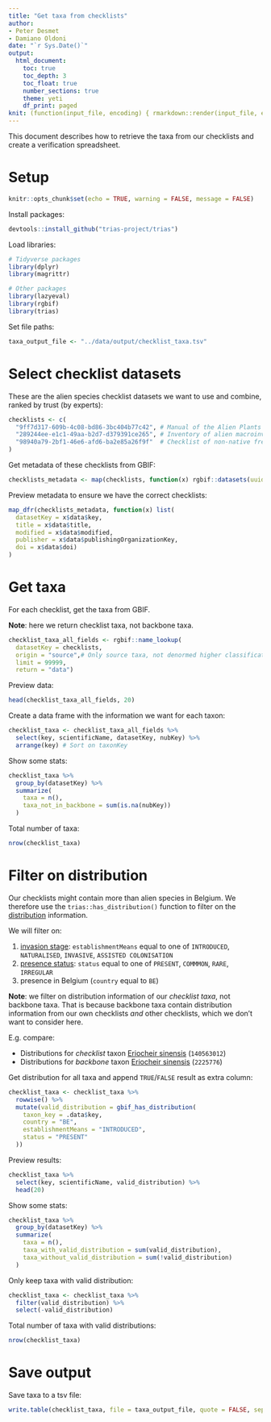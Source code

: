 ```yaml
---
title: "Get taxa from checklists"
author:
- Peter Desmet
- Damiano Oldoni
date: "`r Sys.Date()`"
output:
  html_document:
    toc: true
    toc_depth: 3
    toc_float: true
    number_sections: true
    theme: yeti
    df_print: paged
knit: (function(input_file, encoding) { rmarkdown::render(input_file, encoding = encoding, output_file = paste0("../docs/",sub(".Rmd", ".html", basename(input_file))))})
---
```


This document describes how to retrieve the taxa from our checklists and create a verification spreadsheet.

# Setup

```r
knitr::opts_chunk$set(echo = TRUE, warning = FALSE, message = FALSE)
```

Install packages:

```r
devtools::install_github("trias-project/trias")
```

Load libraries:

```r
# Tidyverse packages
library(dplyr)
library(magrittr)

# Other packages
library(lazyeval)
library(rgbif)
library(trias)
```

Set file paths:

```r
taxa_output_file <- "../data/output/checklist_taxa.tsv"
```

# Select checklist datasets

These are the alien species checklist datasets we want to use and combine, ranked by trust (by experts):

```r
checklists <- c(
  "9ff7d317-609b-4c08-bd86-3bc404b77c42", # Manual of the Alien Plants of Belgium
  "289244ee-e1c1-49aa-b2d7-d379391ce265", # Inventory of alien macroinvertebrates in Flanders, Belgium
  "98940a79-2bf1-46e6-afd6-ba2e85a26f9f"  # Checklist of non-native freshwater fishes in Flanders, Belgium
)
```

Get metadata of these checklists from GBIF:

```r
checklists_metadata <- map(checklists, function(x) rgbif::datasets(uuid = x))
```

Preview metadata to ensure we have the correct checklists:

```r
map_dfr(checklists_metadata, function(x) list(
  datasetKey = x$data$key,
  title = x$data$title,
  modified = x$data$modified,
  publisher = x$data$publishingOrganizationKey,
  doi = x$data$doi)
)
```

# Get taxa

For each checklist, get the taxa from GBIF.

**Note**: here we return checklist taxa, not backbone taxa.

```r
checklist_taxa_all_fields <- rgbif::name_lookup(
  datasetKey = checklists,
  origin = "source",# Only source taxa, not denormed higher classification taxa
  limit = 99999,
  return = "data")
```

Preview data:

```r
head(checklist_taxa_all_fields, 20)
```

Create a data frame with the information we want for each taxon:

```r
checklist_taxa <- checklist_taxa_all_fields %>%
  select(key, scientificName, datasetKey, nubKey) %>%
  arrange(key) # Sort on taxonKey
```

Show some stats:

```r
checklist_taxa %>%
  group_by(datasetKey) %>%
  summarize(
    taxa = n(),
    taxa_not_in_backbone = sum(is.na(nubKey))
  )
```

Total number of taxa:

```r
nrow(checklist_taxa)
```

# Filter on distribution

Our checklists might contain more than alien species in Belgium. We therefore use the `trias::has_distribution()` function to filter on the [distribution](http://rs.gbif.org/extension/gbif/1.0/distribution.xml) information.

We will filter on:

1. [invasion stage](http://gbif.github.io/parsers/apidocs/org/gbif/api/vocabulary/EstablishmentMeans.html): `establishmentMeans` equal to one of `INTRODUCED`,  `NATURALISED`, `INVASIVE`, `ASSISTED COLONISATION`
2. [presence status](https://gbif.github.io/gbif-api/apidocs/org/gbif/api/vocabulary/OccurrenceStatus.html): `status` equal to one of `PRESENT`, `COMMMON`, `RARE`, `IRREGULAR`
3. presence in Belgium (`country` equal to `BE`)

**Note**: we filter on distribution information of our _checklist taxa_, not backbone taxa. That is because backbone taxa contain distribution information from our own checklists _and_ other checklists, which we don't want to consider here.

E.g. compare:

* Distributions for _checklist_ taxon [Eriocheir sinensis](https://api.gbif.org/v1/species/140563012/distributions) (`140563012`)
* Distributions for _backbone_ taxon [Eriocheir sinensis](https://api.gbif.org/v1/species/2225776/distributions) (`2225776`)

Get distribution for all taxa and append `TRUE`/`FALSE` result as extra column:

```r
checklist_taxa <- checklist_taxa %>%
  rowwise() %>%
  mutate(valid_distribution = gbif_has_distribution(
    taxon_key = .data$key,
    country = "BE",
    establishmentMeans = "INTRODUCED",
    status = "PRESENT"
  ))
```

Preview results:

```r
checklist_taxa %>%
  select(key, scientificName, valid_distribution) %>%
  head(20)
```

Show some stats:

```r
checklist_taxa %>%
  group_by(datasetKey) %>%
  summarize(
    taxa = n(),
    taxa_with_valid_distribution = sum(valid_distribution),
    taxa_without_valid_distribution = sum(!valid_distribution)
  )
```

Only keep taxa with valid distribution:

```r
checklist_taxa <- checklist_taxa %>%
  filter(valid_distribution) %>%
  select(-valid_distribution)
```

Total number of taxa with valid distributions:

```r
nrow(checklist_taxa)
```

# Save output

Save taxa to a tsv file:

```r
write.table(checklist_taxa, file = taxa_output_file, quote = FALSE, sep = "\t", na = "",  row.names = FALSE)
```
